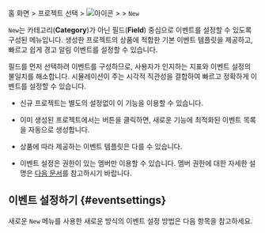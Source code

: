 홈 화면 &gt; 프로젝트 선택 &gt; ![아이콘](/img/ic-sitemap.svg) <Cmdname sid="sitemap" className="uitext" /> &gt; <Cmdname sid="side_event" className="uitext" /> &gt; <Cmdname sid="side_eventSetting" className="uitext" /> <code class="newfunc">New</code>

<Cmdname sid="side_eventSetting" className="uitext" /> <code class="newfunc">New</code>는 카테고리(**Category**)가 아닌 필드(**Field**) 중심으로 이벤트를 설정할 수 있도록 구성된 메뉴입니다. 생성한 프로젝트의 상품에 적합한 기본 이벤트 템플릿을 제공하고, 빠르고 쉽게 경고 알림 이벤트를 설정할 수 있습니다.

필드를 먼저 선택하려 이벤트를 구성하므로, 사용자가 인지하는 지표와 이벤트 설정의 불일치를 해소합니다. 시뮬레이션이 주는 시각적 직관성을 결합하여 빠르고 정확하게 이벤트를 설정할 수 있습니다.

* 신규 프로젝트는 별도의 설정없이 이 기능을 이용할 수 있습니다.

* 이미 생성된 프로젝트에서는 <Cmdname sid="BTN07682" className="uitext" /> 버튼을 클릭하면, 새로운 기능에 최적화된 이벤트 목록을 자동으로 생성합니다.

* 상품에 따라 제공하는 이벤트 템플릿은 다를 수 있습니다.

* 이벤트 설정은 <Cmdname sid="sms_alert_settings" className="b500" /> 권한이 있는 멤버만 이용할 수 있습니다. 멤버 권한에 대한 자세한 설명은 [다음 문서](../project/project-structure#project-auth)를 참고하시기 바랍니다.

## 이벤트 설정하기 {#eventsettings}

새로운 <Cmdname sid="side_eventSetting" className="uitext" /> <code class="newfunc">New</code> 메뉴를 사용한 새로운 방식의 이벤트 설정 방법은 다음 항목을 참고하세요.